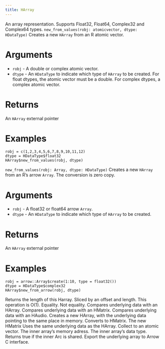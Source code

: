 ```yaml
---
title: HArray
---
```


An array representation.
Supports Float32, Float64, Complex32 and Complex64 types.
`new_from_values(robj: atomicvector, dtype: HDataType)`
Creates a new `HArray` from an R atomic vector.

# Arguments

* `robj` - A double or complex atomic vector.
* `dtype` - An `HDataType` to indicate which type of `HArray` to be created.
            For float dtypes, the atomic vector must be a double. For complex dtypes, a
            complex atomic vector.

# Returns

An `HArray` external pointer

# Examples

```
robj = c(1,2,3,4,5,6,7,8,9,10,11,12)
dtype = HDataType$float32
HArray$new_from_values(robj, dtype)
```

`new_from_values(robj: Array, dtype: HDataType)`
Creates a new `HArray` from an R's arrow `Array`.
The conversion is zero copy.

# Arguments

* `robj` - A float32 or float64 arrow `Array`.
* `dtype` - An `HDataType` to indicate which type of `HArray` to be created.

# Returns

An `HArray` external pointer

# Examples

```
robj = arrow::Array$create(1:10, type = float32())
dtype = HDataType$complex32
HArray$new_from_arrow(robj, dtype)
```

Returns the length of this Harray.
Sliced by an offset and length.
This operation is O(1).
Equality.
Not equality.
Compares underlying data with an HArray.
Compares underlying data with an HMatrix.
Compares underlying data with an HAudio.
Creates a new HArray, with the underlying data pointing to the same place in memory.
Converts to HMatrix. The new HMatrix Uses the same underlying data as the HArray.
Collect to an atomic vector.
The inner array's memory adress.
The inner array's data type.
Returns true if the inner Arc is shared.
Export the underlying array to Arrow C interface.